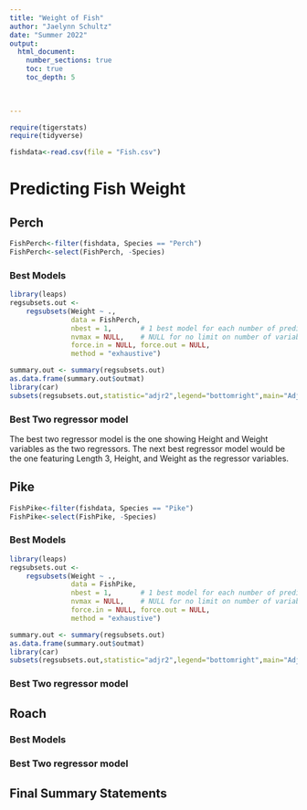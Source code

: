 ```yaml
---
title: "Weight of Fish"
author: "Jaelynn Schultz"
date: "Summer 2022"  
output: 
  html_document:
    number_sections: true
    toc: true
    toc_depth: 5

 
    
---
```



```r
require(tigerstats)
require(tidyverse)
```

```r
fishdata<-read.csv(file = "Fish.csv")
```

# Predicting Fish Weight


## Perch

```r
FishPerch<-filter(fishdata, Species == "Perch")
FishPerch<-select(FishPerch, -Species)
```

### Best Models

```r
library(leaps)
regsubsets.out <-
    regsubsets(Weight ~ .,
               data = FishPerch,
               nbest = 1,       # 1 best model for each number of predictors
               nvmax = NULL,    # NULL for no limit on number of variables
               force.in = NULL, force.out = NULL,
               method = "exhaustive")

summary.out <- summary(regsubsets.out)
as.data.frame(summary.out$outmat)
library(car)
subsets(regsubsets.out,statistic="adjr2",legend="bottomright",main="Adjusted R^2")
```

### Best Two regressor model

The best two regressor model is the one showing Height and Weight variables as the two regressors. The next best regressor model would be the one featuring Length 3, Height, and Weight as the regressor variables. 

## Pike

```r
FishPike<-filter(fishdata, Species == "Pike")
FishPike<-select(FishPike, -Species)
```

### Best Models

```r
library(leaps)
regsubsets.out <-
    regsubsets(Weight ~ .,
               data = FishPike,
               nbest = 1,       # 1 best model for each number of predictors
               nvmax = NULL,    # NULL for no limit on number of variables
               force.in = NULL, force.out = NULL,
               method = "exhaustive")

summary.out <- summary(regsubsets.out)
as.data.frame(summary.out$outmat)
library(car)
subsets(regsubsets.out,statistic="adjr2",legend="bottomright",main="Adjusted R^2")
```

### Best Two regressor model

## Roach

### Best Models

### Best Two regressor model

## Final Summary Statements